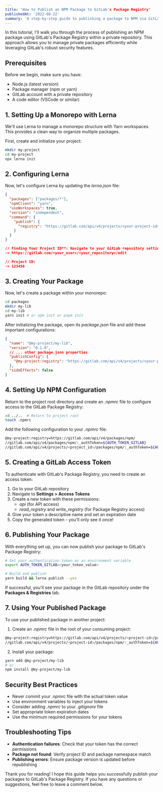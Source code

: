 ```yaml
---
title: 'How to Publish an NPM Package to GitLab's Package Registry'
publishedAt: '2022-08-22'
summary: 'A step-by-step guide to publishing a package to NPM via GitLab's Package Registry in a private repository, using Node.js, npm/yarn, and Lerna.'
---
```


In this tutorial, I'll walk you through the process of publishing an NPM package using GitLab's Package Registry within a private repository. This approach allows you to manage private packages efficiently while leveraging GitLab's robust security features.

## Prerequisites

Before we begin, make sure you have:

- Node.js (latest version)
- Package manager (npm or yarn)
- GitLab account with a private repository
- A code editor (VSCode or similar)

## 1. Setting Up a Monorepo with Lerna

We'll use Lerna to manage a monorepo structure with Yarn workspaces. This provides a clean way to organize multiple packages.

First, create and initialize your project:

```bash
mkdir my-project
cd my-project
npx lerna init
```

## 2. Configuring Lerna

Now, let's configure Lerna by updating the *lerna.json* file:

```json
{
  "packages": ["packages/*"],
  "npmClient": "yarn",
  "useWorkspaces": true,
  "version": "independent",
  "command": {
    "publish": {
      "registry": "https://gitlab.com/api/v4/projects/<your-project-id>/packages/npm/"
    }
  }
}

// Finding Your Project ID**: Navigate to your GitLab repository settings. The Project ID is the number in the URL after the slash:
-> https://gitlab.com/<your_user>/<your_repository>/edit

// Project ID: 
-> 123456
```

## 3. Creating Your Package

Now, let's create a package within your monorepo:


```bash
cd packages
mkdir my-lib
cd my-lib
yarn init # or npm init or pnpm init
```

After initializing the package, open its *package.json* file and add these important configurations:

```json
{
  "name": "@my-project/my-lib",
  "version": "0.1.0",
  // ... other package.json properties
  "publishConfig": {
    "@my-project:registry": "https://gitlab.com/api/v4/projects/<your-project-id>/packages/npm/"
  },
  "sideEffects": false
}
```

## 4. Setting Up NPM Configuration

Return to the project root directory and create an *.npmrc* file to configure access to the GitLab Package Registry:

```bash
cd ../..  # Return to project root
touch .npmrc
```

Add the following configuration to your *.npmrc* file:

```bash
@my-project:registry=https://gitlab.com/api/v4/packages/npm/
//gitlab.com/api/v4/packages/npm/:_authToken=${AUTH_TOKEN_GITLAB}
//gitlab.com/api/v4/projects/<project_id>/packages/npm/:_authToken=${AUTH_TOKEN_GITLAB}
```

## 5. Creating a GitLab Access Token

To authenticate with GitLab's Package Registry, you need to create an access token:

1. Go to your GitLab repository
2. Navigate to **Settings > Access Tokens**
3. Create a new token with these permissions:
   - *api* (for API access)
   - *read_registry* and *write_registry* (for Package Registry access)
4. Give your token a descriptive name and set an expiration date
5. Copy the generated token - you'll only see it once!

## 6. Publishing Your Package

With everything set up, you can now publish your package to GitLab's Package Registry:

```bash
# Set your authentication token as an environment variable
export AUTH_TOKEN_GITLAB=<your_token_value>

# Build and publish
yarn build && lerna publish --yes
```

If successful, you'll see your package in the GitLab repository under the **Packages & Registries** tab.

## 7. Using Your Published Package

To use your published package in another project:

1. Create an *.npmrc* file in the root of your consuming project:

```bash
@my-project:registry=https://gitlab.com/api/v4/projects/<project-id>/packages/npm/
//gitlab.com/api/v4/projects/<project-id>/packages/npm/:_authToken=${AUTH_TOKEN_GITLAB}
```

2. Install your package:

```bash
yarn add @my-project/my-lib
# or
npm install @my-project/my-lib
```

## Security Best Practices

- Never commit your *.npmrc* file with the actual token value
- Use environment variables to inject your tokens
- Consider adding *.npmrc* to your *.gitignore* file
- Set appropriate token expiration dates
- Use the minimum required permissions for your tokens

## Troubleshooting Tips

- **Authentication failures**: Check that your token has the correct permissions
- **Package not found**: Verify project ID and package namespace match
- **Publishing errors**: Ensure package version is updated before republishing

Thank you for reading! I hope this guide helps you successfully publish your packages to GitLab's Package Registry. If you have any questions or suggestions, feel free to leave a comment below.